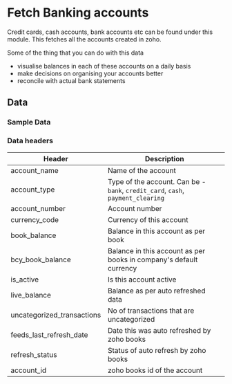 # Fetch Banking accounts

Credit cards, cash accounts, bank accounts etc can be found under this module. This fetches all the accounts created in zoho. 

Some of the thing that you can do with this data
- visualise balances in each of these accounts on a daily basis
- make decisions on organising your accounts better
- reconcile with actual bank statements

## Data

### Sample Data

<Gsheet
  src="https://docs.google.com/spreadsheets/d/1-gX-uq5YrTW-6gQJYM-mNXitEOfJLTiQCvPtV8CR1Yc/edit#gid=1359689744"
/>

### Data headers

| Header | Description |
|----|----|
| account_name | Name of the account |
| account_type | Type of the account. Can be - `bank`, `credit_card`, `cash`, `payment_clearing` |
| account_number | Account number |
| currency_code | Currency of this account |
| book_balance | Balance in this account as per book |
| bcy_book_balance | Balance in this account as per books in company's default currency |
| is_active | Is this account active |
| live_balance | Balance as per auto refreshed data |
| uncategorized_transactions | No of transactions that are uncategorized |
| feeds_last_refresh_date | Date this was auto refreshed by zoho books |
| refresh_status | Status of auto refresh by zoho books |
| account_id | zoho books id of the account |



<!---
### Filteration options

This job can restrict the data that is visible in spreadsheets. Use the following parameters to restrict the data.
| Parameter | Options |
|----|----|
| start_date | Select transactions with billing date on or after `start_date`. Format - `YYYY-MM-DD` |
| end_date | Select transactions with billing date on or before `end_date`. Format - `YYYY-MM-DD` |
| customer_id | Select transactions related to a particular contact (either customer or vendor). Customer id is the id of the customer or vendor from zoho books.  |
-->
<!---
## Others

### Similar jobs

Similar sort of data can be achieved by using get accounting transaction job and filtering it by invoice type. 

### Reports that use this job

Here are some of the report templates that use this job: 
-->